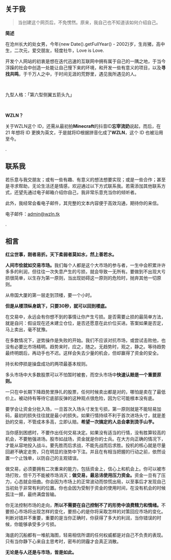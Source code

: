 ## 关于我

> 当创建这个网页后，不免愣然。原来，我自己也不知道该如何介绍自己。

<strong>简述</strong>

在沧州长大的处女男，今年{new Date().getFullYear() - 2002}岁，生肖猪，高中生，二次元，爱交朋友，轻度社牛，Love is Love.

开发个人网站的初衷是想在迭代迅速的互联网中拥有属于自己的一隅之地，于当今浮躁的社会中创造一处能让自己慢下来的环境，和开发一些有意义的项目，以及<strong>寻找共鸣</strong>，于千万人之中，于时间无涯的荒野里，遇见我所遇见的人。

 

九型人格：「第六型侧翼五箭头九」

 

<strong>WZLN？</strong>

关于WZLN这个 ID，还需从最初拍<strong>Minecraft</strong>的抖音ID<strong>忘宰流奶</strong>说起，而后，在 21 年想将 ID 更换为英文，于是就将ID根据拼音化成了<strong>WZLN</strong>，这个 ID 也被沿用至今。

.

## 联系我

若乐意与我交朋友；或有一些有趣、有意义的想法想要实现；或是一些合作；甚至是寻求帮助，无论生活还是情感，欢迎通过以下方式联系我。若需添加其他联系方式，还望先通过电子邮箱介绍你自己，我非常乐意充当你的倾听者。

此外，我经常会看电子邮件，其完整的文本内容便于高效沟通，期待你的来信。



电子邮件：admin@wzln.tk

.

## 相言
<strong>红尘世事，刚者易折。天下柔弱者莫如水，然上善若水。</strong>

<strong>人间市侩就如交易市场。</strong>我们每个人都是这个大市场的参与者，一生中会积累许许多多的利润，但往往一次失意产生的亏损，就会导致一无所有。要做到不出现大亏损很简单，以生存为第一原则，当出现妨碍这一原则的危险时，抛弃其他一切原则。

从帝国大厦的第一层走到顶楼，要一个小时。

<strong>但是从楼顶纵身跳下，只要30秒，就可以回到楼底。</strong>

在交易中，永远会有你想不到的事情让你产生亏损。是否需要止损的最简单方法，就是自问：假设现在还未建立仓位，是否还愿意在此价位买进。答案如果是否定，马上卖出，毫不犹豫。

在多数情况下，逆势操作是失败的开始。我们不应该对抗市场，或尝试击败他，也没有必要比市场精明。趋势来时，应之，随之。无趋势时，观之，静之。等待趋势最终明朗后，再动手也不迟。这样会失去少量的机会，但却赢得了资金的安全。

持长和停损是操盘成功的两项最基本规则。

多头市场中大多数股票可以不怕暂时被套，而空头市场中<strong>快速认赔是一个重要原则。</strong>

一只在中长期下降趋势里挣扎的股票，任何时候卖出都是对的，哪怕是卖在了最低价上。被动持有等待它底部反弹的这种观点很危险，因为它可能根本没有底。

要学会让资金分批入场，一旦首次入场头寸发生亏损，第一原则就是不能轻易加码，最初的损失往往就是最小的损失。如果行情持续不利于首次进场头寸，就是差劲的交易，不管成本多高，立即认赔。<strong>希望一次搞定的人总会拿到烫手山芋。</strong>

当你感到困惑时，不要作出任何交易决定。如果没有适当的行情，没有胜算较高的机会，不要勉强进场。股市如战场，资金就是你的士兵。在大方向正确的情况下，才能从容地投入战斗。要先胜而后求战，不能先战而后求胜。投机的核心就是尽量回避不确定走势，只在明显的涨势中下注。并且在有相当把握的行动之前，依然设置一个止蚀单，以防自己的主观错误。

做交易，必须要拥有二次重来的能力，包括资金上，信心上和机会上。你可以被市场打败，但千万不能被市场消灭；<strong>做交易，最忌讳使用压力资金。</strong>资金一旦有了压力，心态就会扭曲。你会因为市场上的正常波动而惊慌出局，以至事后才发现自己当初处于非常有利的位置。你也会因为受制于资金的使用时间，在没有机会的时候孤注一掷，最终满盘皆输。

你无法控制市场的走向，<strong>所以不需要在自己控制不了的形势中浪费精力和情绪。</strong>不要担心市场将出现怎样的变化，要担心的是你将采取怎样的对策回应市场的变化。判断对错并不重要，重要的是当你正确时，你获得了多大的利润，当你错误的时候，你能够承受多少亏损。

海底的沉船都有一堆航海图，轻易相信所谓的任何权威都是对自己不负责的表现。只有当你静下心来自主思考时，密布的阴霾才会真正消散。

<strong>无论是与人还是与市场，皆是如此。</strong>

